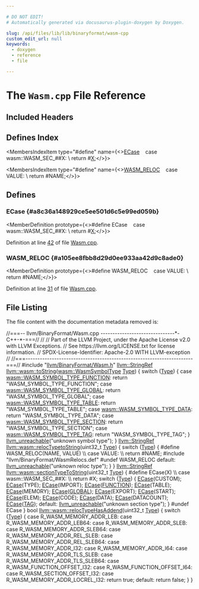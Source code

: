 ```yaml
---

# DO NOT EDIT!
# Automatically generated via docusaurus-plugin-doxygen by Doxygen.

slug: /api/files/lib/lib/binaryformat/wasm-cpp
custom_edit_url: null
keywords:
  - doxygen
  - reference
  - file

---
```





# The `Wasm.cpp` File Reference

<DoxygenPage pluginConfig={pluginConfig}>



## Included Headers

<IncludesList>
<IncludesListItem
  filePath="llvm/BinaryFormat/Wasm.h"
  permalink="/docs/api/files/include/include/llvm/include/llvm/binaryformat/wasm-h"
  isLocal="true" />
<IncludesListItem
  filePath="llvm/BinaryFormat/WasmRelocs.def"
  permalink=""
  isLocal="true" />
</IncludesList>

## Defines Index

<MembersIndex>

<MembersIndexItem
  type="#define"
  name={<><a href="#a8c36a148929ce5ee501d6c5e99ed059b">ECase</a>&nbsp;&nbsp;&nbsp;  case wasm::WASM&#95;SEC&#95;##X:                                                     \\
    return #<a href="/docs/api/files/lib/lib/tablegen/tablegenbackendskeleton-cpp/#ab60f28d7a141ac46ccc200176a1bca8b">X</a>;</>}>
</MembersIndexItem>

<MembersIndexItem
  type="#define"
  name={<><a href="#a105ee8fbb8d29d0ee933aa42d9c8ade0">WASM&#95;RELOC</a>&nbsp;&nbsp;&nbsp;  case VALUE:                                                                  \\
    return #NAME;</>}>
</MembersIndexItem>

</MembersIndex>


<SectionDefinition>

## Defines

### ECase {#a8c36a148929ce5ee501d6c5e99ed059b}

<MemberDefinition
  prototype={<>#define ECase&nbsp;&nbsp;&nbsp;  case wasm::WASM&#95;SEC&#95;##X:                                                     \\
    return #<a href="/docs/api/files/lib/lib/tablegen/tablegenbackendskeleton-cpp/#ab60f28d7a141ac46ccc200176a1bca8b">X</a>;</>}>

Definition at line <a href="#l00042">42</a> of file <a href="/docs/api/files/lib/lib/binaryformat/wasm-cpp">Wasm.cpp</a>.
</MemberDefinition>

### WASM&#95;RELOC {#a105ee8fbb8d29d0ee933aa42d9c8ade0}

<MemberDefinition
  prototype={<>#define WASM&#95;RELOC&nbsp;&nbsp;&nbsp;  case VALUE:                                                                  \\
    return #NAME;</>}>

Definition at line <a href="#l00031">31</a> of file <a href="/docs/api/files/lib/lib/binaryformat/wasm-cpp">Wasm.cpp</a>.
</MemberDefinition>

</SectionDefinition>

## File Listing

The file content with the documentation metadata removed is:

<ProgramListing>

<Link id="l00001" /><CodeLine lineNumber="1"><Highlight kind="comment">//===-- llvm/BinaryFormat/Wasm.cpp -------------------------------&#42;- C++-&#42;-===//</Highlight><Highlight kind="normal"></Highlight></CodeLine>
<Link id="l00002" /><CodeLine lineNumber="2"><Highlight kind="normal"></Highlight><Highlight kind="comment">//</Highlight><Highlight kind="normal"></Highlight></CodeLine>
<Link id="l00003" /><CodeLine lineNumber="3"><Highlight kind="normal"></Highlight><Highlight kind="comment">// Part of the LLVM Project, under the Apache License v2.0 with LLVM Exceptions.</Highlight><Highlight kind="normal"></Highlight></CodeLine>
<Link id="l00004" /><CodeLine lineNumber="4"><Highlight kind="normal"></Highlight><Highlight kind="comment">// See https://llvm.org/LICENSE.txt for license information.</Highlight><Highlight kind="normal"></Highlight></CodeLine>
<Link id="l00005" /><CodeLine lineNumber="5"><Highlight kind="normal"></Highlight><Highlight kind="comment">// SPDX-License-Identifier: Apache-2.0 WITH LLVM-exception</Highlight><Highlight kind="normal"></Highlight></CodeLine>
<Link id="l00006" /><CodeLine lineNumber="6"><Highlight kind="normal"></Highlight><Highlight kind="comment">//</Highlight><Highlight kind="normal"></Highlight></CodeLine>
<Link id="l00007" /><CodeLine lineNumber="7"><Highlight kind="normal"></Highlight><Highlight kind="comment">//===----------------------------------------------------------------------===//</Highlight><Highlight kind="normal"></Highlight></CodeLine>
<Link id="l00008" /><CodeLine lineNumber="8"><Highlight kind="normal"></Highlight></CodeLine>
<Link id="l00009" /><CodeLine lineNumber="9"><Highlight kind="normal"></Highlight><Highlight kind="preprocessor">#include &quot;<a href="/docs/api/files/include/include/llvm/include/llvm/binaryformat/wasm-h">llvm/BinaryFormat/Wasm.h</a>&quot;</Highlight><Highlight kind="normal"></Highlight></CodeLine>
<Link id="l00010" /><CodeLine lineNumber="10"><Highlight kind="normal"></Highlight></CodeLine>
<Link id="l00011" /><CodeLine lineNumber="11" lineLink="/docs/api/namespaces/llvm/wasm/#a61af8a41f827682a5fd0eb6280a30327"><Highlight kind="normal"><a href="/docs/api/classes/llvm/stringref">llvm::StringRef</a> <a href="/docs/api/namespaces/llvm/wasm/#a61af8a41f827682a5fd0eb6280a30327">llvm::wasm::toString</a>(<a href="/docs/api/namespaces/llvm/wasm/#a6ee7ebc24e11c434031e9653d7f00529">wasm::WasmSymbolType</a> <a href="/docs/api/classes/llvm/type">Type</a>) &#123;</Highlight></CodeLine>
<Link id="l00012" /><CodeLine lineNumber="12"><Highlight kind="normal">  </Highlight><Highlight kind="keywordflow">switch</Highlight><Highlight kind="normal"> (<a href="/docs/api/classes/llvm/type">Type</a>) &#123;</Highlight></CodeLine>
<Link id="l00013" /><CodeLine lineNumber="13"><Highlight kind="normal">  </Highlight><Highlight kind="keywordflow">case</Highlight><Highlight kind="normal"> <a href="/docs/api/namespaces/llvm/wasm/#a6ee7ebc24e11c434031e9653d7f00529ae2d3246e8f9451c96b200707078c83d9">wasm::WASM&#95;SYMBOL&#95;TYPE&#95;FUNCTION</a>:</Highlight></CodeLine>
<Link id="l00014" /><CodeLine lineNumber="14"><Highlight kind="normal">    </Highlight><Highlight kind="keywordflow">return</Highlight><Highlight kind="normal"> </Highlight><Highlight kind="stringliteral">&quot;WASM&#95;SYMBOL&#95;TYPE&#95;FUNCTION&quot;</Highlight><Highlight kind="normal">;</Highlight></CodeLine>
<Link id="l00015" /><CodeLine lineNumber="15"><Highlight kind="normal">  </Highlight><Highlight kind="keywordflow">case</Highlight><Highlight kind="normal"> <a href="/docs/api/namespaces/llvm/wasm/#a6ee7ebc24e11c434031e9653d7f00529a36f3d68b8025222c9f73a586aee5932f">wasm::WASM&#95;SYMBOL&#95;TYPE&#95;GLOBAL</a>:</Highlight></CodeLine>
<Link id="l00016" /><CodeLine lineNumber="16"><Highlight kind="normal">    </Highlight><Highlight kind="keywordflow">return</Highlight><Highlight kind="normal"> </Highlight><Highlight kind="stringliteral">&quot;WASM&#95;SYMBOL&#95;TYPE&#95;GLOBAL&quot;</Highlight><Highlight kind="normal">;</Highlight></CodeLine>
<Link id="l00017" /><CodeLine lineNumber="17"><Highlight kind="normal">  </Highlight><Highlight kind="keywordflow">case</Highlight><Highlight kind="normal"> <a href="/docs/api/namespaces/llvm/wasm/#a6ee7ebc24e11c434031e9653d7f00529a7e6d4cfa5233363b413a1b9997c98d7c">wasm::WASM&#95;SYMBOL&#95;TYPE&#95;TABLE</a>:</Highlight></CodeLine>
<Link id="l00018" /><CodeLine lineNumber="18"><Highlight kind="normal">    </Highlight><Highlight kind="keywordflow">return</Highlight><Highlight kind="normal"> </Highlight><Highlight kind="stringliteral">&quot;WASM&#95;SYMBOL&#95;TYPE&#95;TABLE&quot;</Highlight><Highlight kind="normal">;</Highlight></CodeLine>
<Link id="l00019" /><CodeLine lineNumber="19"><Highlight kind="normal">  </Highlight><Highlight kind="keywordflow">case</Highlight><Highlight kind="normal"> <a href="/docs/api/namespaces/llvm/wasm/#a6ee7ebc24e11c434031e9653d7f00529a3bf8c7186acf1ffbf50c1f7c915554bb">wasm::WASM&#95;SYMBOL&#95;TYPE&#95;DATA</a>:</Highlight></CodeLine>
<Link id="l00020" /><CodeLine lineNumber="20"><Highlight kind="normal">    </Highlight><Highlight kind="keywordflow">return</Highlight><Highlight kind="normal"> </Highlight><Highlight kind="stringliteral">&quot;WASM&#95;SYMBOL&#95;TYPE&#95;DATA&quot;</Highlight><Highlight kind="normal">;</Highlight></CodeLine>
<Link id="l00021" /><CodeLine lineNumber="21"><Highlight kind="normal">  </Highlight><Highlight kind="keywordflow">case</Highlight><Highlight kind="normal"> <a href="/docs/api/namespaces/llvm/wasm/#a6ee7ebc24e11c434031e9653d7f00529ad7d988e101231ece62ebfe7d06884a1f">wasm::WASM&#95;SYMBOL&#95;TYPE&#95;SECTION</a>:</Highlight></CodeLine>
<Link id="l00022" /><CodeLine lineNumber="22"><Highlight kind="normal">    </Highlight><Highlight kind="keywordflow">return</Highlight><Highlight kind="normal"> </Highlight><Highlight kind="stringliteral">&quot;WASM&#95;SYMBOL&#95;TYPE&#95;SECTION&quot;</Highlight><Highlight kind="normal">;</Highlight></CodeLine>
<Link id="l00023" /><CodeLine lineNumber="23"><Highlight kind="normal">  </Highlight><Highlight kind="keywordflow">case</Highlight><Highlight kind="normal"> <a href="/docs/api/namespaces/llvm/wasm/#a6ee7ebc24e11c434031e9653d7f00529a47169d0c34c301e7580280da4dc576a6">wasm::WASM&#95;SYMBOL&#95;TYPE&#95;TAG</a>:</Highlight></CodeLine>
<Link id="l00024" /><CodeLine lineNumber="24"><Highlight kind="normal">    </Highlight><Highlight kind="keywordflow">return</Highlight><Highlight kind="normal"> </Highlight><Highlight kind="stringliteral">&quot;WASM&#95;SYMBOL&#95;TYPE&#95;TAG&quot;</Highlight><Highlight kind="normal">;</Highlight></CodeLine>
<Link id="l00025" /><CodeLine lineNumber="25"><Highlight kind="normal">  &#125;</Highlight></CodeLine>
<Link id="l00026" /><CodeLine lineNumber="26"><Highlight kind="normal">  <a href="/docs/api/files/include/include/llvm/include/llvm/support/errorhandling-h/#ace243f5c25697a1107cce46626b3dc94">llvm&#95;unreachable</a>(</Highlight><Highlight kind="stringliteral">&quot;unknown symbol type&quot;</Highlight><Highlight kind="normal">);</Highlight></CodeLine>
<Link id="l00027" /><CodeLine lineNumber="27"><Highlight kind="normal">&#125;</Highlight></CodeLine>
<Link id="l00028" /><CodeLine lineNumber="28"><Highlight kind="normal"></Highlight></CodeLine>
<Link id="l00029" /><CodeLine lineNumber="29" lineLink="/docs/api/namespaces/llvm/wasm/#aed2af1215c25855163176bb263224436"><Highlight kind="normal"><a href="/docs/api/classes/llvm/stringref">llvm::StringRef</a> <a href="/docs/api/namespaces/llvm/wasm/#aed2af1215c25855163176bb263224436">llvm::wasm::relocTypetoString</a>(uint32&#95;t <a href="/docs/api/classes/llvm/type">Type</a>) &#123;</Highlight></CodeLine>
<Link id="l00030" /><CodeLine lineNumber="30"><Highlight kind="normal">  </Highlight><Highlight kind="keywordflow">switch</Highlight><Highlight kind="normal"> (<a href="/docs/api/classes/llvm/type">Type</a>) &#123;</Highlight></CodeLine>
<Link id="l00031" /><CodeLine lineNumber="31"><Highlight kind="normal"></Highlight><Highlight kind="preprocessor">#define WASM&#95;RELOC(NAME, VALUE)                                                \\</Highlight></CodeLine>
<Link id="l00032" /><CodeLine lineNumber="32"><Highlight kind="preprocessor">  case VALUE:                                                                  \\</Highlight></CodeLine>
<Link id="l00033" /><CodeLine lineNumber="33"><Highlight kind="preprocessor">    return #NAME;</Highlight><Highlight kind="normal"></Highlight></CodeLine>
<Link id="l00034" /><CodeLine lineNumber="34"><Highlight kind="normal"></Highlight><Highlight kind="preprocessor">#include &quot;llvm/BinaryFormat/WasmRelocs.def&quot;</Highlight><Highlight kind="normal"></Highlight></CodeLine>
<Link id="l00035" /><CodeLine lineNumber="35"><Highlight kind="normal"></Highlight><Highlight kind="preprocessor">#undef WASM&#95;RELOC</Highlight><Highlight kind="normal"></Highlight></CodeLine>
<Link id="l00036" /><CodeLine lineNumber="36"><Highlight kind="normal">  </Highlight><Highlight kind="keywordflow">default</Highlight><Highlight kind="normal">:</Highlight></CodeLine>
<Link id="l00037" /><CodeLine lineNumber="37"><Highlight kind="normal">    <a href="/docs/api/files/include/include/llvm/include/llvm/support/errorhandling-h/#ace243f5c25697a1107cce46626b3dc94">llvm&#95;unreachable</a>(</Highlight><Highlight kind="stringliteral">&quot;unknown reloc type&quot;</Highlight><Highlight kind="normal">);</Highlight></CodeLine>
<Link id="l00038" /><CodeLine lineNumber="38"><Highlight kind="normal">  &#125;</Highlight></CodeLine>
<Link id="l00039" /><CodeLine lineNumber="39"><Highlight kind="normal">&#125;</Highlight></CodeLine>
<Link id="l00040" /><CodeLine lineNumber="40"><Highlight kind="normal"></Highlight></CodeLine>
<Link id="l00041" /><CodeLine lineNumber="41" lineLink="/docs/api/namespaces/llvm/wasm/#ac737e1f79f17b2a3b9abb858d18257cc"><Highlight kind="normal"><a href="/docs/api/classes/llvm/stringref">llvm::StringRef</a> <a href="/docs/api/namespaces/llvm/wasm/#ac737e1f79f17b2a3b9abb858d18257cc">llvm::wasm::sectionTypeToString</a>(uint32&#95;t <a href="/docs/api/classes/llvm/type">Type</a>) &#123;</Highlight></CodeLine>
<Link id="l00042" /><CodeLine lineNumber="42"><Highlight kind="normal"></Highlight><Highlight kind="preprocessor">#define ECase(X)                                                               \\</Highlight></CodeLine>
<Link id="l00043" /><CodeLine lineNumber="43"><Highlight kind="preprocessor">  case wasm::WASM&#95;SEC&#95;##X:                                                     \\</Highlight></CodeLine>
<Link id="l00044" /><CodeLine lineNumber="44"><Highlight kind="preprocessor">    return #X;</Highlight><Highlight kind="normal"></Highlight></CodeLine>
<Link id="l00045" /><CodeLine lineNumber="45"><Highlight kind="normal">  </Highlight><Highlight kind="keywordflow">switch</Highlight><Highlight kind="normal"> (<a href="/docs/api/classes/llvm/type">Type</a>) &#123;</Highlight></CodeLine>
<Link id="l00046" /><CodeLine lineNumber="46"><Highlight kind="normal">    <a href="#a8c36a148929ce5ee501d6c5e99ed059b">ECase</a>(CUSTOM);</Highlight></CodeLine>
<Link id="l00047" /><CodeLine lineNumber="47"><Highlight kind="normal">    <a href="#a8c36a148929ce5ee501d6c5e99ed059b">ECase</a>(TYPE);</Highlight></CodeLine>
<Link id="l00048" /><CodeLine lineNumber="48"><Highlight kind="normal">    <a href="#a8c36a148929ce5ee501d6c5e99ed059b">ECase</a>(IMPORT);</Highlight></CodeLine>
<Link id="l00049" /><CodeLine lineNumber="49"><Highlight kind="normal">    <a href="#a8c36a148929ce5ee501d6c5e99ed059b">ECase</a>(<a href="/docs/api/namespaces/llvm/wasm/#a90f3db965af3405d5622a90153d0f6e2a6a72a6a776662a244f82d31e9274a07b">FUNCTION</a>);</Highlight></CodeLine>
<Link id="l00050" /><CodeLine lineNumber="50"><Highlight kind="normal">    <a href="#a8c36a148929ce5ee501d6c5e99ed059b">ECase</a>(TABLE);</Highlight></CodeLine>
<Link id="l00051" /><CodeLine lineNumber="51"><Highlight kind="normal">    <a href="#a8c36a148929ce5ee501d6c5e99ed059b">ECase</a>(MEMORY);</Highlight></CodeLine>
<Link id="l00052" /><CodeLine lineNumber="52"><Highlight kind="normal">    <a href="#a8c36a148929ce5ee501d6c5e99ed059b">ECase</a>(<a href="/docs/api/namespaces/llvm/wasm/#a90f3db965af3405d5622a90153d0f6e2a6eecfba72d12922ee1dead07a0ef3334">GLOBAL</a>);</Highlight></CodeLine>
<Link id="l00053" /><CodeLine lineNumber="53"><Highlight kind="normal">    <a href="#a8c36a148929ce5ee501d6c5e99ed059b">ECase</a>(EXPORT);</Highlight></CodeLine>
<Link id="l00054" /><CodeLine lineNumber="54"><Highlight kind="normal">    <a href="#a8c36a148929ce5ee501d6c5e99ed059b">ECase</a>(START);</Highlight></CodeLine>
<Link id="l00055" /><CodeLine lineNumber="55"><Highlight kind="normal">    <a href="#a8c36a148929ce5ee501d6c5e99ed059b">ECase</a>(ELEM);</Highlight></CodeLine>
<Link id="l00056" /><CodeLine lineNumber="56"><Highlight kind="normal">    <a href="#a8c36a148929ce5ee501d6c5e99ed059b">ECase</a>(CODE);</Highlight></CodeLine>
<Link id="l00057" /><CodeLine lineNumber="57"><Highlight kind="normal">    <a href="#a8c36a148929ce5ee501d6c5e99ed059b">ECase</a>(DATA);</Highlight></CodeLine>
<Link id="l00058" /><CodeLine lineNumber="58"><Highlight kind="normal">    <a href="#a8c36a148929ce5ee501d6c5e99ed059b">ECase</a>(DATACOUNT);</Highlight></CodeLine>
<Link id="l00059" /><CodeLine lineNumber="59"><Highlight kind="normal">    <a href="#a8c36a148929ce5ee501d6c5e99ed059b">ECase</a>(<a href="/docs/api/files/lib/lib/transforms/lib/transforms/ipo/openmpopt-cpp/#a01dcc1d7b3fe71c031ab52a3ee7e02f0">TAG</a>);</Highlight></CodeLine>
<Link id="l00060" /><CodeLine lineNumber="60"><Highlight kind="normal">  </Highlight><Highlight kind="keywordflow">default</Highlight><Highlight kind="normal">:</Highlight></CodeLine>
<Link id="l00061" /><CodeLine lineNumber="61"><Highlight kind="normal">    <a href="/docs/api/files/include/include/llvm/include/llvm/support/errorhandling-h/#ace243f5c25697a1107cce46626b3dc94">llvm&#95;unreachable</a>(</Highlight><Highlight kind="stringliteral">&quot;unknown section type&quot;</Highlight><Highlight kind="normal">);</Highlight></CodeLine>
<Link id="l00062" /><CodeLine lineNumber="62"><Highlight kind="normal">  &#125;</Highlight></CodeLine>
<Link id="l00063" /><CodeLine lineNumber="63"><Highlight kind="normal"></Highlight><Highlight kind="preprocessor">#undef ECase</Highlight><Highlight kind="normal"></Highlight></CodeLine>
<Link id="l00064" /><CodeLine lineNumber="64"><Highlight kind="normal">&#125;</Highlight></CodeLine>
<Link id="l00065" /><CodeLine lineNumber="65"><Highlight kind="normal"></Highlight></CodeLine>
<Link id="l00066" /><CodeLine lineNumber="66" lineLink="/docs/api/namespaces/llvm/wasm/#a8eef3928a7427c4eb20eb250c223a4d3"><Highlight kind="normal"></Highlight><Highlight kind="keywordtype">bool</Highlight><Highlight kind="normal"> <a href="/docs/api/namespaces/llvm/wasm/#a8eef3928a7427c4eb20eb250c223a4d3">llvm::wasm::relocTypeHasAddend</a>(uint32&#95;t <a href="/docs/api/classes/llvm/type">Type</a>) &#123;</Highlight></CodeLine>
<Link id="l00067" /><CodeLine lineNumber="67"><Highlight kind="normal">  </Highlight><Highlight kind="keywordflow">switch</Highlight><Highlight kind="normal"> (<a href="/docs/api/classes/llvm/type">Type</a>) &#123;</Highlight></CodeLine>
<Link id="l00068" /><CodeLine lineNumber="68"><Highlight kind="normal">  </Highlight><Highlight kind="keywordflow">case</Highlight><Highlight kind="normal"> R&#95;WASM&#95;MEMORY&#95;ADDR&#95;LEB:</Highlight></CodeLine>
<Link id="l00069" /><CodeLine lineNumber="69"><Highlight kind="normal">  </Highlight><Highlight kind="keywordflow">case</Highlight><Highlight kind="normal"> R&#95;WASM&#95;MEMORY&#95;ADDR&#95;LEB64:</Highlight></CodeLine>
<Link id="l00070" /><CodeLine lineNumber="70"><Highlight kind="normal">  </Highlight><Highlight kind="keywordflow">case</Highlight><Highlight kind="normal"> R&#95;WASM&#95;MEMORY&#95;ADDR&#95;SLEB:</Highlight></CodeLine>
<Link id="l00071" /><CodeLine lineNumber="71"><Highlight kind="normal">  </Highlight><Highlight kind="keywordflow">case</Highlight><Highlight kind="normal"> R&#95;WASM&#95;MEMORY&#95;ADDR&#95;SLEB64:</Highlight></CodeLine>
<Link id="l00072" /><CodeLine lineNumber="72"><Highlight kind="normal">  </Highlight><Highlight kind="keywordflow">case</Highlight><Highlight kind="normal"> R&#95;WASM&#95;MEMORY&#95;ADDR&#95;REL&#95;SLEB:</Highlight></CodeLine>
<Link id="l00073" /><CodeLine lineNumber="73"><Highlight kind="normal">  </Highlight><Highlight kind="keywordflow">case</Highlight><Highlight kind="normal"> R&#95;WASM&#95;MEMORY&#95;ADDR&#95;REL&#95;SLEB64:</Highlight></CodeLine>
<Link id="l00074" /><CodeLine lineNumber="74"><Highlight kind="normal">  </Highlight><Highlight kind="keywordflow">case</Highlight><Highlight kind="normal"> R&#95;WASM&#95;MEMORY&#95;ADDR&#95;I32:</Highlight></CodeLine>
<Link id="l00075" /><CodeLine lineNumber="75"><Highlight kind="normal">  </Highlight><Highlight kind="keywordflow">case</Highlight><Highlight kind="normal"> R&#95;WASM&#95;MEMORY&#95;ADDR&#95;I64:</Highlight></CodeLine>
<Link id="l00076" /><CodeLine lineNumber="76"><Highlight kind="normal">  </Highlight><Highlight kind="keywordflow">case</Highlight><Highlight kind="normal"> R&#95;WASM&#95;MEMORY&#95;ADDR&#95;TLS&#95;SLEB:</Highlight></CodeLine>
<Link id="l00077" /><CodeLine lineNumber="77"><Highlight kind="normal">  </Highlight><Highlight kind="keywordflow">case</Highlight><Highlight kind="normal"> R&#95;WASM&#95;MEMORY&#95;ADDR&#95;TLS&#95;SLEB64:</Highlight></CodeLine>
<Link id="l00078" /><CodeLine lineNumber="78"><Highlight kind="normal">  </Highlight><Highlight kind="keywordflow">case</Highlight><Highlight kind="normal"> R&#95;WASM&#95;FUNCTION&#95;OFFSET&#95;I32:</Highlight></CodeLine>
<Link id="l00079" /><CodeLine lineNumber="79"><Highlight kind="normal">  </Highlight><Highlight kind="keywordflow">case</Highlight><Highlight kind="normal"> R&#95;WASM&#95;FUNCTION&#95;OFFSET&#95;I64:</Highlight></CodeLine>
<Link id="l00080" /><CodeLine lineNumber="80"><Highlight kind="normal">  </Highlight><Highlight kind="keywordflow">case</Highlight><Highlight kind="normal"> R&#95;WASM&#95;SECTION&#95;OFFSET&#95;I32:</Highlight></CodeLine>
<Link id="l00081" /><CodeLine lineNumber="81"><Highlight kind="normal">  </Highlight><Highlight kind="keywordflow">case</Highlight><Highlight kind="normal"> R&#95;WASM&#95;MEMORY&#95;ADDR&#95;LOCREL&#95;I32:</Highlight></CodeLine>
<Link id="l00082" /><CodeLine lineNumber="82"><Highlight kind="normal">    </Highlight><Highlight kind="keywordflow">return</Highlight><Highlight kind="normal"> </Highlight><Highlight kind="keyword">true</Highlight><Highlight kind="normal">;</Highlight></CodeLine>
<Link id="l00083" /><CodeLine lineNumber="83"><Highlight kind="normal">  </Highlight><Highlight kind="keywordflow">default</Highlight><Highlight kind="normal">:</Highlight></CodeLine>
<Link id="l00084" /><CodeLine lineNumber="84"><Highlight kind="normal">    </Highlight><Highlight kind="keywordflow">return</Highlight><Highlight kind="normal"> </Highlight><Highlight kind="keyword">false</Highlight><Highlight kind="normal">;</Highlight></CodeLine>
<Link id="l00085" /><CodeLine lineNumber="85"><Highlight kind="normal">  &#125;</Highlight></CodeLine>
<Link id="l00086" /><CodeLine lineNumber="86"><Highlight kind="normal">&#125;</Highlight></CodeLine>

</ProgramListing>

</DoxygenPage>

